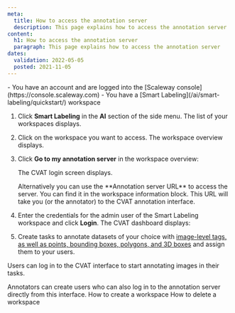 ```yaml
---
meta:
  title: How to access the annotation server
  description: This page explains how to access the annotation server
content:
  h1: How to access the annotation server
  paragraph: This page explains how to access the annotation server
dates:
  validation: 2022-05-05
  posted: 2021-11-05
---
```


<Message type="requirement">
  - You have an account and are logged into the [Scaleway console](https://console.scaleway.com)  
  - You have a [Smart Labeling](/ai/smart-labeling/quickstart/) workspace
</Message>

1. Click **Smart Labeling** in the **AI** section of the side menu. The list of your workspaces displays.
2. Click on the workspace you want to access. The workspace overview displays.
3. Click **Go to my annotation server** in the workspace overview:
    <Lightbox src="scaleway-smart-labeling-workspace.webp" alt="" />

    The CVAT login screen displays.

    <Message type="tip">
      Alternatively you can use the **Annotation server URL** to access the server. You can find it in the workspace information block. This URL will take you (or the annotator) to the CVAT annotation interface. 

      <Lightbox src="scaleway-smart-labeling-annotation-url.webp" size="small" alt="" />
    </Message>
4. Enter the credentials for the admin user of the Smart Labeling workspace and click **Login**. The CVAT dashboard displays:
    <Lightbox src="scaleway-smart-labeling-dashboard.webp" alt="" />
5. Create tasks to annotate datasets of your choice with [image-level tags, as well as points, bounding boxes, polygons, and 3D boxes](https://opencv.github.io/cvat/docs/manual/basics/types-of-shapes/) and assign them to your users.

Users can log in to the CVAT interface to start annotating images in their tasks.

<Message type="important">
  Annotators can create users who can also log in to the annotation server directly from this interface.
</Message>


<Navigation title="See Also">
  <PreviousButton to="/ai/smart-labeling/how-to/create-labeling-workspace">How to create a workspace</PreviousButton>
  <NextButton to="/ai/smart-labeling/how-to/delete-labeling-workspace/">How to delete a workspace</NextButton>
</Navigation>
